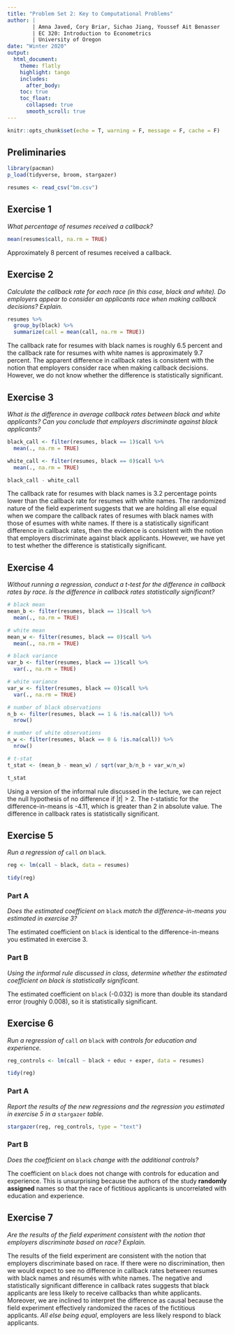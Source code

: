 ```yaml
---
title: "Problem Set 2: Key to Computational Problems"
author: | 
        | Amna Javed, Cory Briar, Sichao Jiang, Youssef Ait Benasser
        | EC 320: Introduction to Econometrics
        | University of Oregon
date: "Winter 2020"
output: 
  html_document:
    theme: flatly  
    highlight: tango
    includes:
      after_body: 
    toc: true
    toc_float:
      collapsed: true
      smooth_scroll: true
---
```


```r
knitr::opts_chunk$set(echo = T, warning = F, message = F, cache = F)
```

## Preliminaries

```r
library(pacman)
p_load(tidyverse, broom, stargazer)

resumes <- read_csv("bm.csv")
```

## Exercise 1

*What percentage of resumes received a callback?*

```r
mean(resumes$call, na.rm = TRUE)
```

Approximately 8 percent of resumes received a callback.

## Exercise 2

*Calculate the callback rate for each race (in this case, black and white). Do employers appear to consider an applicants race when making callback decisions? Explain.*

```r
resumes %>% 
  group_by(black) %>% 
  summarize(call = mean(call, na.rm = TRUE))
```

The callback rate for resumes with black names is roughly 6.5 percent and the callback rate for resumes with white names is approximately 9.7 percent. The apparent difference in callback rates is consistent with the notion that employers consider race when making callback decisions. However, we do not know whether the difference is statistically significant.

## Exercise 3

*What is the difference in average callback rates between black and white applicants? Can you conclude that employers discriminate against black applicants?*

```r
black_call <- filter(resumes, black == 1)$call %>% 
  mean(., na.rm = TRUE)

white_call <- filter(resumes, black == 0)$call %>% 
  mean(., na.rm = TRUE)

black_call - white_call
```

The callback rate for resumes with black names is 3.2 percentage points lower than the callback rate for resumes with white names. The randomized nature of the field experiment suggests that we are holding all else equal when we compare the callback rates of resumes with black names with those of esumes with white names. If there is a statistically significant difference in callback rates, then the evidence is consistent with the notion that employers discriminate against black applicants. However, we have yet to test whether the difference is statistically significant.

## Exercise 4

*Without running a regression, conduct a t-test for the difference in callback rates by race. Is the difference in callback rates statistically significant?*

```r
# black mean
mean_b <- filter(resumes, black == 1)$call %>% 
  mean(., na.rm = TRUE)

# white mean
mean_w <- filter(resumes, black == 0)$call %>% 
  mean(., na.rm = TRUE)

# black variance
var_b <- filter(resumes, black == 1)$call %>% 
  var(., na.rm = TRUE)

# white variance
var_w <- filter(resumes, black == 0)$call %>% 
  var(., na.rm = TRUE)

# number of black observations 
n_b <- filter(resumes, black == 1 & !is.na(call)) %>% 
  nrow()

# number of white observations
n_w <- filter(resumes, black == 0 & !is.na(call)) %>% 
  nrow()

# t-stat
t_stat <- (mean_b - mean_w) / sqrt(var_b/n_b + var_w/n_w)

t_stat
```

Using a version of the informal rule discussed in the lecture, we can reject the null hypothesis of no difference if $|t| > 2$. The $t$-statistic for the difference-in-means is -4.11, which is greater than 2 in absolute value. The difference in callback rates is statistically significant.

## Exercise 5

*Run a regression of* `call` *on* `black`*.*

```r
reg <- lm(call ~ black, data = resumes)

tidy(reg)
```

### Part A

*Does the estimated coefficient on* `black` *match the difference-in-means you estimated in exercise 3?*

The estimated coefficient on `black` is identical to the difference-in-means you estimated in exercise 3.

### Part B

*Using the informal rule discussed in class, determine whether the estimated coefficient on black is statistically significant.*

The estimated coefficient on `black` (-0.032) is more than double its standard error (roughly 0.008), so it is statistically significant.

## Exercise 6

*Run a regression of* `call` *on* `black` *with controls for education and experience.*

```r
reg_controls <- lm(call ~ black + educ + exper, data = resumes)

tidy(reg)
```

### Part A

*Report the results of the new regressions and the regression you estimated in exercise 5 in a* `stargazer` *table.*

```r
stargazer(reg, reg_controls, type = "text")
```

### Part B

*Does the coefficient on* `black` *change with the additional controls?*

The coefficient on `black` does not change with controls for education and experience. This is unsurprising because the authors of the study **randomly assigned** names so that the race of fictitious applicants is uncorrelated with education and experience.

## Exercise 7

*Are the results of the field experiment consistent with the notion that employers discriminate based on race? Explain.*

The results of the field experiment are consistent with the notion that employers discriminate based on race. If there were no discrimination, then we would expect to see no difference in callback rates between resumes with black names and résumés with white names. The negative and statistically significant difference in callback rates suggests that black applicants are less likely to receive callbacks than white applicants. Moreover, we are inclined to interpret the difference as causal because the field experiment effectively randomized the races of the fictitious applicants. *All else being equal*, employers are less likely respond to black applicants.



